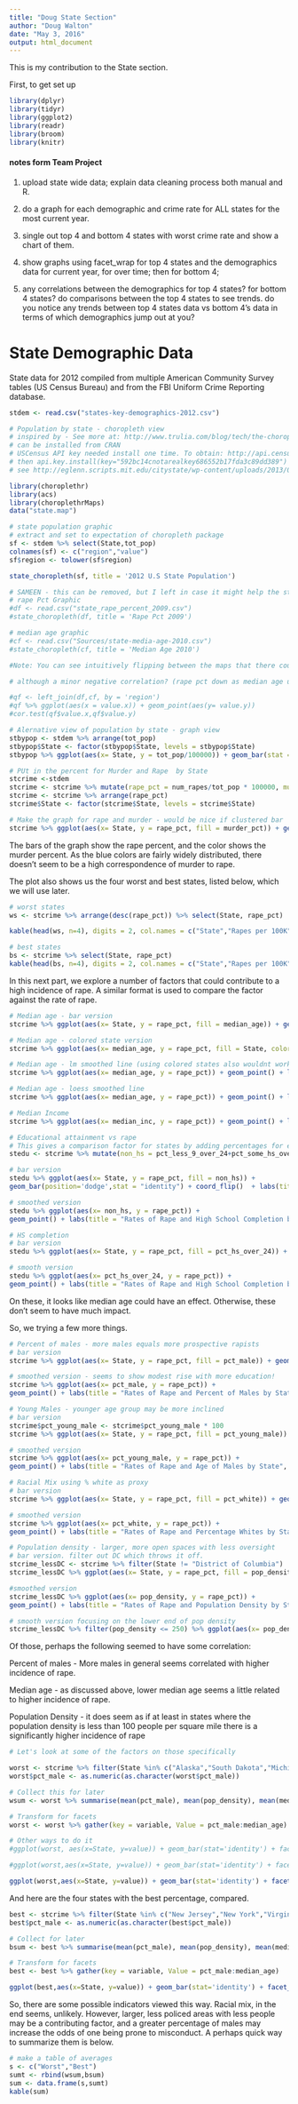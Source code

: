 ```yaml
---
title: "Doug State Section"
author: "Doug Walton"
date: "May 3, 2016"
output: html_document
---
```


This is my contribution to the State section.



First, to get set up
```r
library(dplyr)
library(tidyr)
library(ggplot2)
library(readr)
library(broom)
library(knitr)


```
#### notes form Team Project
1. upload state wide data; explain data cleaning process both manual and R. 

2. do a graph for each demographic and crime rate for ALL states for the most current year. 
3. single out top 4 and bottom 4 states with worst crime rate and show a chart of them.
5. show graphs using facet_wrap for top 4 states and the demographics data for current year, for over time; then for bottom 4;
6. any correlations between the demographics for top 4 states? for bottom 4 states? do comparisons between the top 4 states to see trends. do you notice any trends between top 4 states data vs bottom 4's data in terms of which demographics jump out at you?


# State Demographic Data
State data for 2012 compiled from multiple  American Community Survey tables (US Census Bureau) and from the FBI Uniform Crime Reporting database.


```r

stdem <- read.csv("states-key-demographics-2012.csv")


```

```r
# Population by state - choropleth view
# inspired by - See more at: http://www.trulia.com/blog/tech/the-choroplethr-package-for-r/
# can be installed from CRAN
# USCensus API key needed install one time. To obtain: http://api.census.gov/data/key_signup.html to get the key
# then api.key.install(key="592bc14cnotarealkey686552b17fda3c89dd389") (example, done one time)
# see http://eglenn.scripts.mit.edu/citystate/wp-content/uploads/2013/06/wpid-working_with_acs_R3.pdf for acs package info.

library(choroplethr)
library(acs)
library(choroplethrMaps)
data("state.map")

# state population graphic
# extract and set to expectation of choropleth package
sf <- stdem %>% select(State,tot_pop)
colnames(sf) <- c("region","value")  
sf$region <- tolower(sf$region)

state_choropleth(sf, title = '2012 U.S State Population')

# SAMEEN - this can be removed, but I left in case it might help the story
# rape Pct Graphic
#df <- read.csv("state_rape_percent_2009.csv")
#state_choropleth(df, title = 'Rape Pct 2009')

# median age graphic
#cf <- read.csv("Sources/state-media-age-2010.csv")
#state_choropleth(cf, title = 'Median Age 2010')

#Note: You can see intuitively flipping between the maps that there could be a correspondence of age and rape pct. 

# although a minor negative correlation? (rape pct down as median age up) Size of certain male age groups would be better probably

#qf <- left_join(df,cf, by = 'region')
#qf %>% ggplot(aes(x = value.x)) + geom_point(aes(y= value.y))
#cor.test(qf$value.x,qf$value.y)

```



```r

# Alernative view of population by state - graph view
stbypop <- stdem %>% arrange(tot_pop) 
stbypop$State <- factor(stbypop$State, levels = stbypop$State)
stbypop %>% ggplot(aes(x= State, y = tot_pop/100000)) + geom_bar(stat = "identity") + coord_flip()


```



```r
# PUt in the percent for Murder and Rape  by State
stcrime <-stdem
stcrime <- stcrime %>% mutate(rape_pct = num_rapes/tot_pop * 100000, murder_pct = num_murder/tot_pop * 100000)
stcrime <- stcrime %>% arrange(rape_pct) 
stcrime$State <- factor(stcrime$State, levels = stcrime$State)

# Make the graph for rape and murder - would be nice if clustered bar
stcrime %>% ggplot(aes(x= State, y = rape_pct, fill = murder_pct)) + geom_bar(position='dodge',stat = "identity") + coord_flip() + labs(title = "Rates of Rape and Murder by State", y = "Number Rapes per 100K people")


```
The bars of the graph show the rape percent, and the color shows the murder percent. As the blue colors are fairly widely distributed, there doesn't seem to be a high correspondence of murder to rape.

The plot also shows us the four worst and best states, listed below, which we will use later.

```r
# worst states
ws <- stcrime %>% arrange(desc(rape_pct)) %>% select(State, rape_pct)

kable(head(ws, n=4), digits = 2, col.names = c("State","Rapes per 100K"), caption = "Highest Number of Rapes")

# best states
bs <- stcrime %>% select(State, rape_pct)
kable(head(bs, n=4), digits = 2, col.names = c("State","Rapes per 100K"), caption = "Lowest Number of Rapes")

```


In this next part, we explore a number of factors that could contribute to a high incidence of rape. A similar format is used to compare the factor against the rate of rape. 

```r

# Median age - bar version
stcrime %>% ggplot(aes(x= State, y = rape_pct, fill = median_age)) + geom_bar(position='dodge',stat = "identity") + coord_flip() + labs(title = "Rates of Rape and Median Age by State", y = "Number Rapes per 100K people")

# Median age - colored state version
stcrime %>% ggplot(aes(x= median_age, y = rape_pct, fill = State, color=State, cex = 2)) + geom_point() + labs(title = "Rates of Rape and Median Age by State", y = "Number Rapes per 100K people")

# Median age - lm smoothed line (using colored states also wouldnt work)
stcrime %>% ggplot(aes(x= median_age, y = rape_pct)) + geom_point() + labs(title = "Rates of Rape and Median Age by State", y = "Number Rapes per 100K people") + geom_smooth(method = lm)

# Median age - loess smoothed line
stcrime %>% ggplot(aes(x= median_age, y = rape_pct)) + geom_point() + labs(title = "Rates of Rape and Median Age by State", y = "Number Rapes per 100K people") + geom_smooth()

# Median Income
stcrime %>% ggplot(aes(x= median_inc, y = rape_pct)) + geom_point() + labs(title = "Rates of Rape and Average Income by State", y = "Number Rapes per 100K people") + geom_smooth()

# Educational attainment vs rape
# This gives a comparison factor for states by adding percentages for educational attainment for over 24 year olds, where the categories are less than grade 9, somewhere between 9 and 12, and high school grad
stedu <- stcrime %>% mutate(non_hs = pct_less_9_over_24+pct_some_hs_over_24)

# bar version
stedu %>% ggplot(aes(x= State, y = rape_pct, fill = non_hs)) + 
geom_bar(position='dodge',stat = "identity") + coord_flip()  + labs(title = "Rates of Rape and High School Completion by State", y = "Number Rapes per 100K people")

# smoothed version
stedu %>% ggplot(aes(x= non_hs, y = rape_pct)) + 
geom_point() + labs(title = "Rates of Rape and High School Completion by State", y = "Number Rapes per 100K people", x = "Percent of people over 24 without HS completion") + geom_smooth()

# HS completion
# bar version
stedu %>% ggplot(aes(x= State, y = rape_pct, fill = pct_hs_over_24)) + geom_bar(position='dodge',stat = "identity") + coord_flip()  + labs(title = "Rates of Rape and High School Completion by State", y = "Number Rapes per 100K people")

# smooth version
stedu %>% ggplot(aes(x= pct_hs_over_24, y = rape_pct)) + 
geom_point() + labs(title = "Rates of Rape and High School Completion by State", y = "Number Rapes per 100K people") + geom_smooth()

```

On these, it looks like median age could have an effect. Otherwise, these don't seem to have much impact. 

So, we trying a few more things. 

```r
# Percent of males - more males equals more prospective rapists
# bar version
stcrime %>% ggplot(aes(x= State, y = rape_pct, fill = pct_male)) + geom_bar(position='dodge',stat = "identity") + coord_flip()  + labs(title = "Rates of Rape and Percen Males by State", y = "Number Rapes per 100K people")

# smoothed version - seems to show modest rise with more education!
stcrime %>% ggplot(aes(x= pct_male, y = rape_pct)) + 
geom_point() + labs(title = "Rates of Rape and Percent of Males by State", y = "Number Rapes per 100K people", x = "Percent Males") + geom_smooth()

# Young Males - younger age group may be more inclined
# bar version
stcrime$pct_young_male <- stcrime$pct_young_male * 100
stcrime %>% ggplot(aes(x= State, y = rape_pct, fill = pct_young_male)) + geom_bar(position='dodge',stat = "identity") + coord_flip()  + labs(title = "Rates of Rape and Younger Males by State", y = "Number Rapes per 100K people")

# smoothed version
stcrime %>% ggplot(aes(x= pct_young_male, y = rape_pct)) + 
geom_point() + labs(title = "Rates of Rape and Age of Males by State", y = "Number Rapes per 100K people", x = "Percent Young Males") + geom_smooth()

# Racial Mix using % white as proxy 
# bar version
stcrime %>% ggplot(aes(x= State, y = rape_pct, fill = pct_white)) + geom_bar(position='dodge',stat = "identity") + coord_flip()   + labs(title = "Rates of Rape and Percent Whites by State", y = "Number Rapes per 100K people")

# smoothed version
stcrime %>% ggplot(aes(x= pct_white, y = rape_pct)) + 
geom_point() + labs(title = "Rates of Rape and Percentage Whites by State", y = "Number Rapes per 100K people", x = "Percent White") + geom_smooth()

# Population density - larger, more open spaces with less oversight
# bar version. filter out DC which throws it off.
stcrime_lessDC <- stcrime %>% filter(State != "District of Columbia")
stcrime_lessDC %>% ggplot(aes(x= State, y = rape_pct, fill = pop_density)) + geom_bar(position='dodge',stat = "identity") + coord_flip()  + labs(title = "Rates of Rape and Population Density by State", y = "Number Rapes per 100K people")

#smoothed version
stcrime_lessDC %>% ggplot(aes(x= pop_density, y = rape_pct)) + 
geom_point() + labs(title = "Rates of Rape and Population Density by State", y = "Number Rapes per 100K people", x = "Population Density") + geom_smooth()

# smooth version focusing on the lower end of pop density
stcrime_lessDC %>% filter(pop_density <= 250) %>% ggplot(aes(x= pop_density, y = rape_pct)) + geom_point() + labs(title = "Rates of Rape and Population Density by State", y = "Number Rapes per 100K people", x = "Population Density") + geom_smooth()

```

Of those, perhaps the following seemed to have some correlation:

Percent of males - More males in general seems correlated with higher incidence of rape.

Median age - as discussed above, lower median age seems a little related to higher incidence of rape.

Population Density - it does seem as if at least in states where the population density is less than 100 people per square mile there is a significantly higher incidence of rape


```r
# Let's look at some of the factors on those specifically

worst <- stcrime %>% filter(State %in% c("Alaska","South Dakota","Michigan","New Mexico")) %>% select(State,pct_male,pop_density,median_age)
worst$pct_male <- as.numeric(as.character(worst$pct_male))

# Collect this for later
wsum <- worst %>% summarise(mean(pct_male), mean(pop_density), mean(median_age))

# Transform for facets
worst <- worst %>% gather(key = variable, Value = pct_male:median_age)

# Other ways to do it
#ggplot(worst, aes(x=State, y=value)) + geom_bar(stat='identity') + facet_grid(.~variable, scales = "free") +coord_flip() + labs(x='',y='')

#ggplot(worst,aes(x=State, y=value)) + geom_bar(stat='identity') + facet_grid(variable~., scales = "free") +coord_flip() + labs(x='',y='')

ggplot(worst,aes(x=State, y=value)) + geom_bar(stat='identity') + facet_grid(variable~., scales = "free") + labs(title = "Worst States in 2012", x='',y='')


```


And here are the four states with the best percentage, compared.

```r
best <- stcrime %>% filter(State %in% c("New Jersey","New York","Virginia","Vermont")) %>% select(State,pct_male,pop_density,median_age)
best$pct_male <- as.numeric(as.character(best$pct_male))

# Collect for later
bsum <- best %>% summarise(mean(pct_male), mean(pop_density), mean(median_age))

# Transform for facets
best <- best %>% gather(key = variable, Value = pct_male:median_age)

ggplot(best,aes(x=State, y=value)) + geom_bar(stat='identity') + facet_grid(variable~., scales = "free")  + labs(title = "Best States in 2012", x='',y='')


```

So, there are some possible indicators viewed this way. Racial mix, in the end seems, unlikely. However, larger, less policed areas with less people may be a contributing factor, and a greater percentage of males may increase the odds of one being prone to misconduct. A perhaps quick way to summarize them is below. 

```r
# make a table of averages
s <- c("Worst","Best")
sumt <- rbind(wsum,bsum)
sum <- data.frame(s,sumt)
kable(sum)

```

